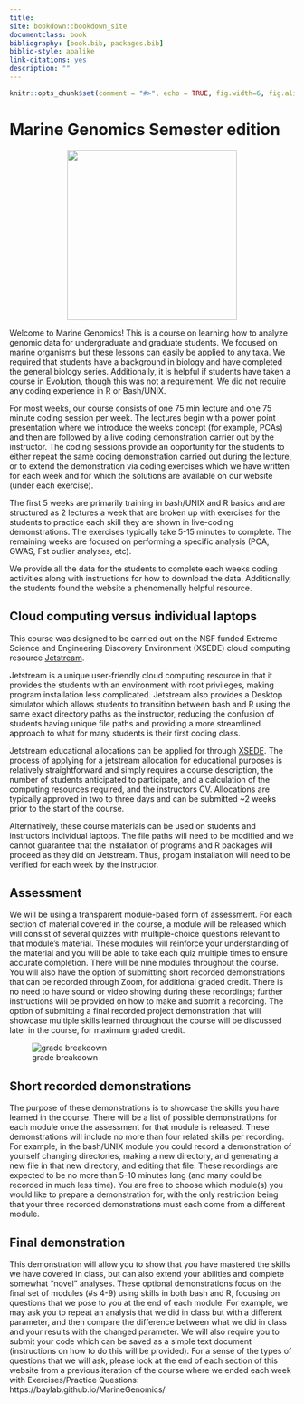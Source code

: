 ```yaml
--- 
title: 
site: bookdown::bookdown_site
documentclass: book
bibliography: [book.bib, packages.bib]
biblio-style: apalike
link-citations: yes
description: ""
---
```

```r
knitr::opts_chunk$set(comment = "#>", echo = TRUE, fig.width=6, fig.align = "center")
```

# Marine Genomics Semester edition

<center>

<img src="figs/intro/MarineGenomics_Icon.jpg" width="300" height="300" />

</center>

Welcome to Marine Genomics! This is a course on learning how to analyze genomic data for undergraduate and graduate students. We focused on marine organisms but these lessons can easily be applied to any taxa. We required that students have a background in biology and have completed the general biology series. Additionally, it is helpful if students have taken a course in Evolution, though this was not a requirement. We did not require any coding experience in R or Bash/UNIX. 

For most weeks, our course consists of one 75 min lecture and one 75 minute coding session per week. The lectures begin with a power point presentation where we introduce the weeks concept (for example, PCAs) and then are followed by a live coding demonstration carrier out by the instructor. The coding sessions provide an opportunity for the students to either repeat the same coding demonstration carried out during the lecture, or to extend the demonstration via coding exercises which we have written for each week and for which the solutions are available on our website (under each exercise). 

The first 5 weeks are primarily training in bash/UNIX and R basics and are structured as 2 lectures a week that are broken up with exercises for the students to practice each skill they are shown in live-coding demonstrations. The exercises typically take 5-15 minutes to complete. The remaining weeks are focused on performing a specific analysis (PCA, GWAS, Fst outlier analyses, etc). 

We provide all the data for the students to complete each weeks coding activities along with instructions for how to download the data. Additionally, the students found the website a phenomenally helpful resource.

## Cloud computing versus individual laptops

This course was designed to be carried out on the NSF funded Extreme Science and Engineering Discovery Environment (XSEDE) cloud computing resource [Jetstream](https://portal.xsede.org/jetstream). 

Jetstream is a unique user-friendly cloud computing resource in that it provides the students with an environment with root privileges, making program installation less complicated. Jetstream also provides a Desktop simulator which allows students to transition between bash and R using the same exact directory paths as the instructor, reducing the confusion of students having unique file paths and providing a more streamlined approach to what for many students is their first coding class. 

Jetstream educational allocations can be applied for through [XSEDE](https://portal.xsede.org/jetstream#allocations:education). The process of applying for a jetstream allocation for educational purposes is relatively straightforward and simply requires a course description, the number of students anticipated to participate, and a calculation of the computing resources required, and the instructors CV. Allocations are typically approved in two to three days and can be submitted ~2 weeks prior to the start of the course.

Alternatively, these course materials can be used on students and instructors individual laptops. The file paths will need to be modified and we cannot guarantee that the installation of programs and R packages will proceed as they did on Jetstream. Thus, progam installation will need to be verified for each week by the instructor.

## Assessment

We will be using a transparent module-based form of assessment. For each section of material covered in the course, a module will be released which will consist of several quizzes with multiple-choice questions relevant to that module’s material. These modules will reinforce your understanding of the material and you will be able to take each quiz multiple times to ensure accurate completion. There will be nine modules throughout the course. You will also have the option of submitting short recorded demonstrations that can be recorded through Zoom, for additional graded credit. There is no need to have sound or video showing during these recordings; further instructions will be provided on how to make and submit a recording. The option of submitting a final recorded project demonstration that will showcase multiple skills learned throughout the course will be discussed later in the course, for maximum graded credit. 

![grade breakdown](./figs/intro/Assesment _figure.jpg)

## Short recorded demonstrations

The purpose of these demonstrations is to showcase the skills you have learned in the course. There will be a list of possible demonstrations for each module once the assessment for that module is released. These demonstrations will include no more than four related skills per recording. For example, in the bash/UNIX module you could record a demonstration of yourself changing directories, making a new directory, and generating a new file in that new directory, and editing that file. These recordings are expected to be no more than 5-10 minutes long (and many could be recorded in much less time). You are free to choose which module(s) you would like to prepare a demonstration for, with the only restriction being that your three recorded demonstrations must each come from a different module. 

## Final demonstration

This demonstration will allow you to show that you have mastered the skills we have covered in class, but can also extend your abilities and complete somewhat “novel” analyses. These optional demonstrations focus on the final set of modules (#s 4-9) using skills in both bash and R, focusing on questions that we pose to you at the end of each module. For example, we may ask you to repeat an analysis that we did in class but with a different parameter, and then compare the difference between what we did in class and your results with the changed parameter. We will also require you to submit your code which can be saved as a simple text document (instructions on how to do this will be provided). For a sense of the types of questions that we will ask, please look at the end of each section of this website from a previous iteration of the course where we ended each week with Exercises/Practice Questions: https://baylab.github.io/MarineGenomics/

